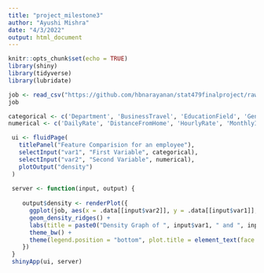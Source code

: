 ```yaml
---
title: "project_milestone3"
author: "Ayushi Mishra"
date: "4/3/2022"
output: html_document
---
```


```r
knitr::opts_chunk$set(echo = TRUE)
library(shiny)
library(tidyverse)
library(lubridate)
```


```r
job <- read_csv("https://github.com/hbnarayanan/stat479finalproject/raw/main/hr_analytics.csv")
job
```

```r
categorical <- c('Department', 'BusinessTravel', 'EducationField', 'Gender', 'JobRole', 'MaritalStatus', 'OverTime')
numerical <- c('DailyRate', 'DistanceFromHome', 'HourlyRate', 'MonthlyIncome', 'MonthlyRate', 'NumCompaniesWorked', 'PercentSalaryHike', 'TotalWorkingYears', 'YearsAtCompany', 'YearsAtCompany', 'YearsInCurrentRole', 'YearsSinceLastPromotion', 'YearsWithCurrManager')

 ui <- fluidPage(
   titlePanel("Feature Comparision for an employee"),
   selectInput("var1", "First Variable", categorical),
   selectInput("var2", "Second Variable", numerical),
   plotOutput("density")
 )
 
 server <- function(input, output) {
   
    output$density <- renderPlot({
      ggplot(job, aes(x = .data[[input$var2]], y = .data[[input$var1]], fill = Attrition)) +
      geom_density_ridges() +
      labs(title = paste0("Density Graph of ", input$var1, " and ", input$var2, " vs Attrition")) +
      theme_bw() +
      theme(legend.position = "bottom", plot.title = element_text(face = "bold", hjust = 0.5))
    })
 }
 shinyApp(ui, server)
```

